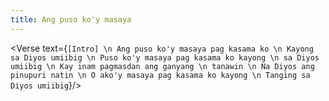 ```yaml
---
title: Ang puso ko'y masaya
---
```



<Verse text={`
[Intro]
\n
Ang puso ko'y masaya pag kasama ko
\n
Kayong sa Diyos umiibig
\n
Puso ko'y masaya pag kasama ko kayong
\n
sa Diyos umiibig
\n
Kay inam pagmasdan ang ganyang
\n
tanawin
\n
Na Diyos ang pinupuri natin
\n
O ako'y masaya pag kasama ko kayong
\n
Tanging sa Diyos umiibig
`}/>